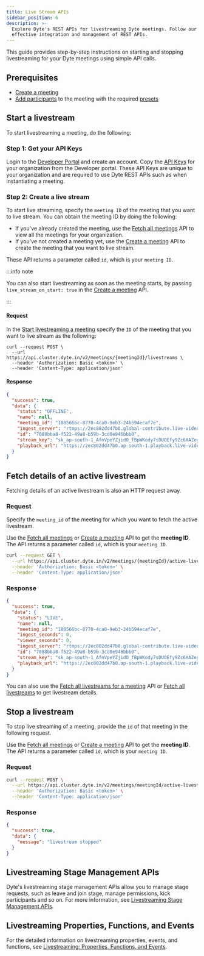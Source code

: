 ```yaml
---
title: Live Stream APIs
sidebar_position: 6
description: >-
  Explore Dyte's REST APIs for livestreaming Dyte meetings. Follow our guide for
  effective integration and management of REST APIs.
---
```


This guide provides step-by-step instructions on starting and stopping livestreaming for your Dyte meetings using simple API calls.

## Prerequisites

- [Create a meeting](/api/?v=v2#/operations/create_meeting)
- [Add participants](/api#/operations/add_participant) to the meeting with the required [presets](/guides/livestream/build-livestream-app#step-5-add-participants)

## Start a livestream

To start livestreaming a meeting, do the following:

### Step 1: Get your API Keys

Login to the [Developer Portal](https://dev.dyte.io/) and create an account. Copy the [API Keys](https://dev.dyte.io/apikeys) for your organization from the Developer portal. These API Keys are unique to your organization and are required to use Dyte REST APIs such as when instantiating a meeting.

### Step 2: Create a live stream

To start live streaming, specify the `meeting ID` of the meeting that you want to live stream. You can obtain the meeting ID by doing the following:

- If you've already created the meeting, use the [Fetch all meetings](/api/?v=v2#/operations/get_all_meetings) API to view all the meetings for your organization.
- If you've not created a meeting yet, use the [Create a meeting](/api/?v=v2#/operations/create_meeting) API to create the meeting that you want to live stream.

These API returns a parameter called `id`, which is your `meeting ID`.

:::info note

You can also start livestreaming as soon as the meeting starts, by passing `live_stream_on_start: true` in the
[Create a meeting](/api/?v=v2#/operations/create_meeting) API.

:::

#### Request

In the [Start livestreaming a meeting](/api#/paths/meetings-meeting_id--livestreams/post) specify the `ID` of the meeting that you want to live stream as the following:

```
curl --request POST \
  --url https://api.cluster.dyte.in/v2/meetings/{meetingId}/livestreams \
  --header 'Authorization: Basic <token>' \
  --header 'Content-Type: application/json'
```

#### Response

```json
{
  "success": true,
  "data": {
    "status": "OFFLINE",
    "name": null,
    "meeting_id": "188566bc-8770-4ca0-9eb3-24b594ecaf7e",
    "ingest_server": "rtmps://2ec802dd47b0.global-contribute.live-video.net:443/app/",
    "id": "7088bba8-f522-49a8-b59b-3cd0e946bbb0",
    "stream_key": "sk_ap-south-1_AfnVpeYZjidO_fBpWKody7sDUOEfy9Zc6XAZegkR0Va",
    "playback_url": "https://2ec802dd47b0.ap-south-1.playback.live-video.net/api/video/v1/ap-south-1.9449086423410.channel.rVGDS2KM5Lnteh.m3u8"
  }
}
```

## Fetch details of an active livestream

Fetching details of an active livestream is also an HTTP request away.

### Request

Specify the `meeting_id` of the meeting for which you want to fetch the active livestream.

Use the [Fetch all meetings](/api/?v=v2#/operations/get_all_meetings) or [Create a meeting](/api/?v=v2#/operations/create_meeting) API to
get the **meeting ID**. The API returns a parameter called `id`, which is your
`meeting ID`.

```bash
curl --request GET \
  --url https://api.cluster.dyte.in/v2/meetings/{meetingId}/active-livestream \
  --header 'Authorization: Basic <token>' \
  --header 'Content-Type: application/json'
```

### Response

```json
{
  "success": true,
  "data": {
    "status": "LIVE",
    "name": null,
    "meeting_id": "188566bc-8770-4ca0-9eb3-24b594ecaf7e",
    "ingest_seconds": 0,
    "viewer_seconds": 0,
    "ingest_server": "rtmps://2ec802dd47b0.global-contribute.live-video.net:443/app/",
    "id": "7088bba8-f522-49a8-b59b-3cd0e946bbb0",
    "stream_key": "sk_ap-south-1_AfnVpeYZjidO_fBpWKody7sDUOEfy9Zc6XAZegkR0Va",
    "playback_url": "https://2ec802dd47b0.ap-south-1.playback.live-video.net/api/video/v1/ap-south-1.944908621410.channel.rVKA2KM5Lunt.m3u8"
  }
}
```

You can also use the [Fetch all livestreams for a meeting](/api#/paths/meetings-meeting_id--livestreams/get) API or [Fetch all livestreams](/api#/operations/fetch_all_livestreams) to get livestream details.

## Stop a livestream

To stop live streaming of a meeting, provide the `id` of that meeting in the following request.

Use the [Fetch all meetings](/api/?v=v2#/operations/get_all_meetings) or [Create a meeting](/api/?v=v2#/operations/create_meeting) API to
get the **meeting ID**. The API returns a parameter called `id`, which is your
`meeting ID`.

### Request

```bash
curl --request POST \
  --url https://api.cluster.dyte.in/v2/meetings/meetingId/active-livestream/stop \
  --header 'Authorization: Basic <token>' \
  --header 'Content-Type: application/json'
```

### Response

```json
{
  "success": true,
  "data": {
    "message": "livestream stopped"
  }
}
```

## Livestreaming Stage Management APIs

Dyte's livestreaming stage management APIs allow you to manage stage requests, such as leave and join stage, manage permissions, kick participants and so on. For more information, see [Livestreaming Stage Management APIs](/web-core/livestreaming/state-management-apis).

## Livestreaming Properties, Functions, and Events

For the detailed information on livestreaming properties, events, and functions, see [Livestreaming: Properties, Functions, and Events](/web-core/livestreaming).

<head>
  <title>Live Stream APIs Guide</title>
  <meta
    name="description"
    content="Explore Dyte's REST APIs for livestreaming Dyte meetings. Follow our guide for effective integration and management of REST APIs."
  />
</head>
